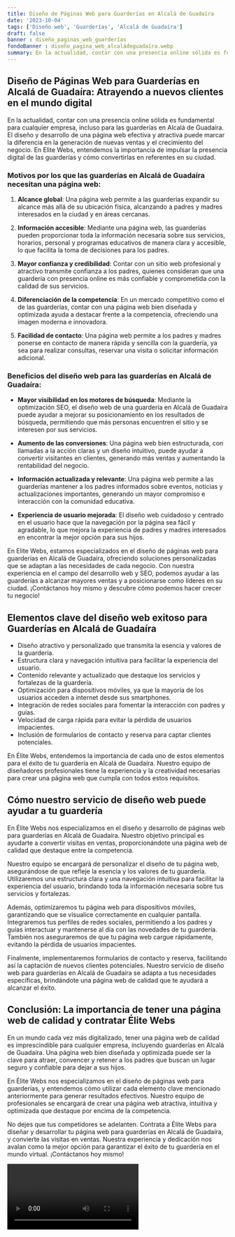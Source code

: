 ```yaml
---
title: Diseño de Páginas Web para Guarderías en Alcalá de Guadaíra
date: '2023-10-04'
tags: ['Diseño web', 'Guarderías', 'Alcalá de Guadaíra']
draft: false
banner : diseño_paginas_web_guarderías
fondoBanner : diseño_pagina_web_alcaládeguadaíra.webp
summary: En la actualidad, contar con una presencia online sólida es fundamental para cualquier empresa, incluso para las guarderías en Alcalá de Guadaíra. El diseño y desarrollo de una página web efectiva y atractiva puede marcar la diferencia en la generación de nuevas ventas y el crecimiento del negocio. En Elite Webs, entendemos la importancia de impulsar la presencia digital de las guarderías y cómo convertirlas en referentes en su ciudad.
---
```


## Diseño de Páginas Web para Guarderías en Alcalá de Guadaíra: Atrayendo a nuevos clientes en el mundo digital

En la actualidad, contar con una presencia online sólida es fundamental para cualquier empresa, incluso para las guarderías en Alcalá de Guadaíra. El diseño y desarrollo de una página web efectiva y atractiva puede marcar la diferencia en la generación de nuevas ventas y el crecimiento del negocio. En Elite Webs, entendemos la importancia de impulsar la presencia digital de las guarderías y cómo convertirlas en referentes en su ciudad.

### Motivos por los que las guarderías en Alcalá de Guadaíra necesitan una página web:

1. **Alcance global**: Una página web permite a las guarderías expandir su alcance más allá de su ubicación física, alcanzando a padres y madres interesados en la ciudad y en áreas cercanas.

2. **Información accesible**: Mediante una página web, las guarderías pueden proporcionar toda la información necesaria sobre sus servicios, horarios, personal y programas educativos de manera clara y accesible, lo que facilita la toma de decisiones para los padres.

3. **Mayor confianza y credibilidad**: Contar con un sitio web profesional y atractivo transmite confianza a los padres, quienes consideran que una guardería con presencia online es más confiable y comprometida con la calidad de sus servicios.

4. **Diferenciación de la competencia**: En un mercado competitivo como el de las guarderías, contar con una página web bien diseñada y optimizada ayuda a destacar frente a la competencia, ofreciendo una imagen moderna e innovadora.

5. **Facilidad de contacto**: Una página web permite a los padres y madres ponerse en contacto de manera rápida y sencilla con la guardería, ya sea para realizar consultas, reservar una visita o solicitar información adicional.

### Beneficios del diseño web para las guarderías en Alcalá de Guadaíra:

- **Mayor visibilidad en los motores de búsqueda**: Mediante la optimización SEO, el diseño web de una guardería en Alcalá de Guadaíra puede ayudar a mejorar su posicionamiento en los resultados de búsqueda, permitiendo que más personas encuentren el sitio y se interesen por sus servicios.

- **Aumento de las conversiones**: Una página web bien estructurada, con llamadas a la acción claras y un diseño intuitivo, puede ayudar a convertir visitantes en clientes, generando más ventas y aumentando la rentabilidad del negocio.

- **Información actualizada y relevante**: Una página web permite a las guarderías mantener a los padres informados sobre eventos, noticias y actualizaciones importantes, generando un mayor compromiso e interacción con la comunidad educativa.

- **Experiencia de usuario mejorada**: El diseño web cuidadoso y centrado en el usuario hace que la navegación por la página sea fácil y agradable, lo que mejora la experiencia de padres y madres interesados en encontrar la mejor opción para sus hijos.

En Elite Webs, estamos especializados en el diseño de páginas web para guarderías en Alcalá de Guadaíra, ofreciendo soluciones personalizadas que se adaptan a las necesidades de cada negocio. Con nuestra experiencia en el campo del desarrollo web y SEO, podemos ayudar a las guarderías a alcanzar mayores ventas y a posicionarse como líderes en su ciudad. ¡Contáctanos hoy mismo y descubre cómo podemos hacer crecer tu negocio!

<GifSeo />

<Cta />

## Elementos clave del diseño web exitoso para Guarderías en Alcalá de Guadaíra

- Diseño atractivo y personalizado que transmita la esencia y valores de la guardería.
- Estructura clara y navegación intuitiva para facilitar la experiencia del usuario.
- Contenido relevante y actualizado que destaque los servicios y fortalezas de la guardería.
- Optimización para dispositivos móviles, ya que la mayoría de los usuarios acceden a internet desde sus smartphones.
- Integración de redes sociales para fomentar la interacción con padres y guías.
- Velocidad de carga rápida para evitar la pérdida de usuarios impacientes.
- Inclusión de formularios de contacto y reserva para captar clientes potenciales.

En Élite Webs, entendemos la importancia de cada uno de estos elementos para el éxito de tu guardería en Alcalá de Guadaíra. Nuestro equipo de diseñadores profesionales tiene la experiencia y la creatividad necesarias para crear una página web que cumpla con todos estos requisitos.

## Cómo nuestro servicio de diseño web puede ayudar a tu guardería

En Élite Webs nos especializamos en el diseño y desarrollo de páginas web para guarderías en Alcalá de Guadaíra. Nuestro objetivo principal es ayudarte a convertir visitas en ventas, proporcionándote una página web de calidad que destaque entre la competencia.

Nuestro equipo se encargará de personalizar el diseño de tu página web, asegurándose de que refleje la esencia y los valores de tu guardería. Utilizaremos una estructura clara y una navegación intuitiva para facilitar la experiencia del usuario, brindando toda la información necesaria sobre tus servicios y fortalezas.

Además, optimizaremos tu página web para dispositivos móviles, garantizando que se visualice correctamente en cualquier pantalla. Integraremos tus perfiles de redes sociales, permitiendo a los padres y guías interactuar y mantenerse al día con las novedades de tu guardería. También nos aseguraremos de que tu página web cargue rápidamente, evitando la pérdida de usuarios impacientes.

Finalmente, implementaremos formularios de contacto y reserva, facilitando así la captación de nuevos clientes potenciales. Nuestro servicio de diseño web para guarderías en Alcalá de Guadaíra se adapta a tus necesidades específicas, brindándote una página web de calidad que te ayudará a alcanzar el éxito.

## Conclusión: La importancia de tener una página web de calidad y contratar Élite Webs

En un mundo cada vez más digitalizado, tener una página web de calidad es imprescindible para cualquier empresa, incluyendo guarderías en Alcalá de Guadaíra. Una página web bien diseñada y optimizada puede ser la clave para atraer, convencer y retener a los padres que buscan un lugar seguro y confiable para dejar a sus hijos.

En Élite Webs nos especializamos en el diseño de páginas web para guarderías, y entendemos cómo utilizar cada elemento clave mencionado anteriormente para generar resultados efectivos. Nuestro equipo de profesionales se encargará de crear una página web atractiva, intuitiva y optimizada que destaque por encima de la competencia.

No dejes que tus competidores se adelanten. Contrata a Élite Webs para diseñar y desarrollar tu página web para guarderías en Alcalá de Guadaíra, y convierte las visitas en ventas. Nuestra experiencia y dedicación nos avalan como la mejor opción para garantizar el éxito de tu guardería en el mundo virtual. ¡Contáctanos hoy mismo!

<Video />

<CtaBot job='Guarderías' city='Alcalá de Guadaíra'/>

<Gmaps query='Alcalá de Guadaíra+españa+maps' />